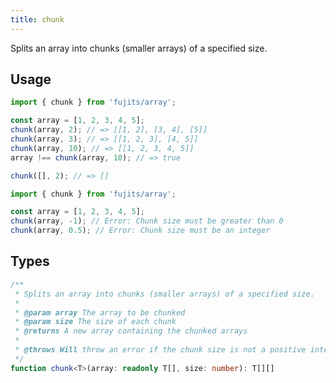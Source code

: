 ```yaml
---
title: chunk
---
```


Splits an array into chunks (smaller arrays) of a specified size.

## Usage

``` ts
import { chunk } from 'fujits/array';

const array = [1, 2, 3, 4, 5];
chunk(array, 2); // => [[1, 2], [3, 4], [5]]
chunk(array, 3); // => [[1, 2, 3], [4, 5]]
chunk(array, 10); // => [[1, 2, 3, 4, 5]]
array !== chunk(array, 10); // => true

chunk([], 2); // => []
```

``` ts
import { chunk } from 'fujits/array';

const array = [1, 2, 3, 4, 5];
chunk(array, -1); // Error: Chunk size must be greater than 0
chunk(array, 0.5); // Error: Chunk size must be an integer
```

## Types

``` ts
/**
 * Splits an array into chunks (smaller arrays) of a specified size.
 *
 * @param array The array to be chunked
 * @param size The size of each chunk
 * @returns A new array containing the chunked arrays
 *
 * @throws Will throw an error if the chunk size is not a positive integer.
 */
function chunk<T>(array: readonly T[], size: number): T[][]
```
